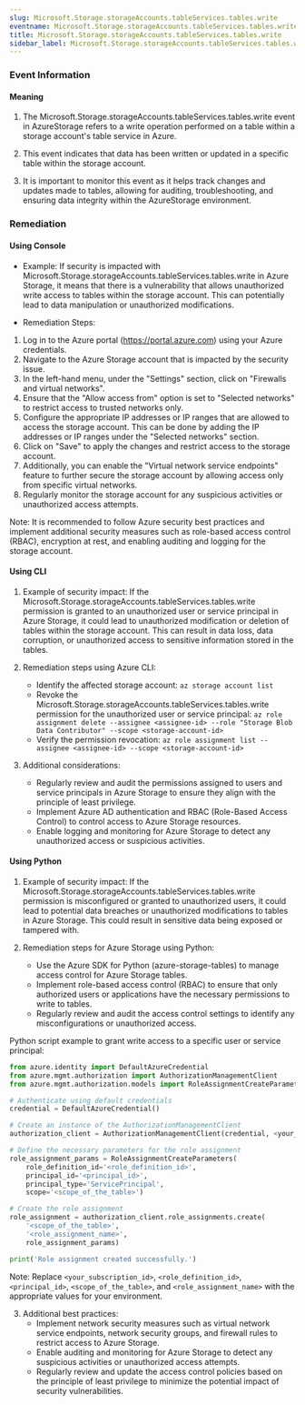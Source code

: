 ```yaml
--- 
slug: Microsoft.Storage.storageAccounts.tableServices.tables.write
eventname: Microsoft.Storage.storageAccounts.tableServices.tables.write
title: Microsoft.Storage.storageAccounts.tableServices.tables.write
sidebar_label: Microsoft.Storage.storageAccounts.tableServices.tables.write
---
```

                       
### Event Information

#### Meaning

1. The Microsoft.Storage.storageAccounts.tableServices.tables.write event in AzureStorage refers to a write operation performed on a table within a storage account's table service in Azure.

2. This event indicates that data has been written or updated in a specific table within the storage account.

3. It is important to monitor this event as it helps track changes and updates made to tables, allowing for auditing, troubleshooting, and ensuring data integrity within the AzureStorage environment.

### Remediation

#### Using Console

- Example: If security is impacted with Microsoft.Storage.storageAccounts.tableServices.tables.write in Azure Storage, it means that there is a vulnerability that allows unauthorized write access to tables within the storage account. This can potentially lead to data manipulation or unauthorized modifications.

- Remediation Steps:
1. Log in to the Azure portal (https://portal.azure.com) using your Azure credentials.
2. Navigate to the Azure Storage account that is impacted by the security issue.
3. In the left-hand menu, under the "Settings" section, click on "Firewalls and virtual networks".
4. Ensure that the "Allow access from" option is set to "Selected networks" to restrict access to trusted networks only.
5. Configure the appropriate IP addresses or IP ranges that are allowed to access the storage account. This can be done by adding the IP addresses or IP ranges under the "Selected networks" section.
6. Click on "Save" to apply the changes and restrict access to the storage account.
7. Additionally, you can enable the "Virtual network service endpoints" feature to further secure the storage account by allowing access only from specific virtual networks.
8. Regularly monitor the storage account for any suspicious activities or unauthorized access attempts.

Note: It is recommended to follow Azure security best practices and implement additional security measures such as role-based access control (RBAC), encryption at rest, and enabling auditing and logging for the storage account.

#### Using CLI

1. Example of security impact: If the Microsoft.Storage.storageAccounts.tableServices.tables.write permission is granted to an unauthorized user or service principal in Azure Storage, it could lead to unauthorized modification or deletion of tables within the storage account. This can result in data loss, data corruption, or unauthorized access to sensitive information stored in the tables.

2. Remediation steps using Azure CLI:
   - Identify the affected storage account: `az storage account list`
   - Revoke the Microsoft.Storage.storageAccounts.tableServices.tables.write permission for the unauthorized user or service principal: 
     `az role assignment delete --assignee <assignee-id> --role "Storage Blob Data Contributor" --scope <storage-account-id>`
   - Verify the permission revocation: `az role assignment list --assignee <assignee-id> --scope <storage-account-id>`

3. Additional considerations:
   - Regularly review and audit the permissions assigned to users and service principals in Azure Storage to ensure they align with the principle of least privilege.
   - Implement Azure AD authentication and RBAC (Role-Based Access Control) to control access to Azure Storage resources.
   - Enable logging and monitoring for Azure Storage to detect any unauthorized access or suspicious activities.

#### Using Python

1. Example of security impact: If the Microsoft.Storage.storageAccounts.tableServices.tables.write permission is misconfigured or granted to unauthorized users, it could lead to potential data breaches or unauthorized modifications to tables in Azure Storage. This could result in sensitive data being exposed or tampered with.

2. Remediation steps for Azure Storage using Python:
   - Use the Azure SDK for Python (azure-storage-tables) to manage access control for Azure Storage tables.
   - Implement role-based access control (RBAC) to ensure that only authorized users or applications have the necessary permissions to write to tables.
   - Regularly review and audit the access control settings to identify any misconfigurations or unauthorized access.

Python script example to grant write access to a specific user or service principal:

```python
from azure.identity import DefaultAzureCredential
from azure.mgmt.authorization import AuthorizationManagementClient
from azure.mgmt.authorization.models import RoleAssignmentCreateParameters

# Authenticate using default credentials
credential = DefaultAzureCredential()

# Create an instance of the AuthorizationManagementClient
authorization_client = AuthorizationManagementClient(credential, <your_subscription_id>)

# Define the necessary parameters for the role assignment
role_assignment_params = RoleAssignmentCreateParameters(
    role_definition_id='<role_definition_id>',
    principal_id='<principal_id>',
    principal_type='ServicePrincipal',
    scope='<scope_of_the_table>')

# Create the role assignment
role_assignment = authorization_client.role_assignments.create(
    '<scope_of_the_table>',
    '<role_assignment_name>',
    role_assignment_params)

print('Role assignment created successfully.')
```

Note: Replace `<your_subscription_id>`, `<role_definition_id>`, `<principal_id>`, `<scope_of_the_table>`, and `<role_assignment_name>` with the appropriate values for your environment.

3. Additional best practices:
   - Implement network security measures such as virtual network service endpoints, network security groups, and firewall rules to restrict access to Azure Storage.
   - Enable auditing and monitoring for Azure Storage to detect any suspicious activities or unauthorized access attempts.
   - Regularly review and update the access control policies based on the principle of least privilege to minimize the potential impact of security vulnerabilities.


 
